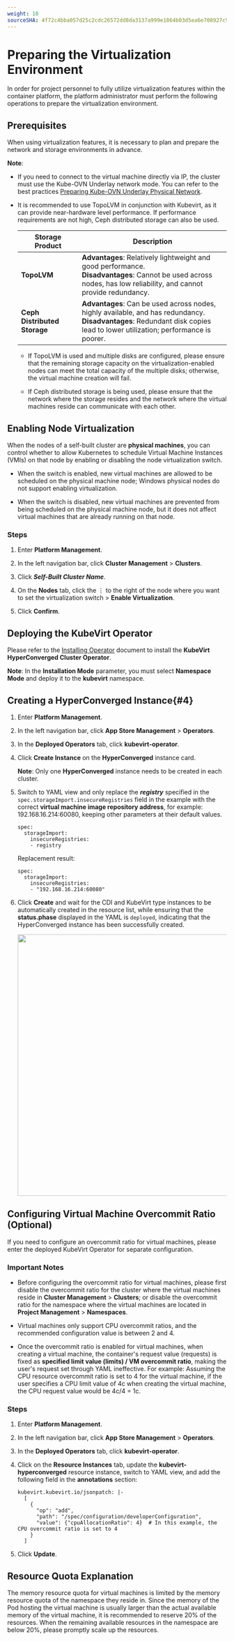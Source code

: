 ```yaml
---
weight: 10
sourceSHA: 4f72c4bba057d25c2cdc26572dd8da3137a999e1864b03d5ea6e708927c9710a
---
```


# Preparing the Virtualization Environment

In order for project personnel to fully utilize virtualization features within the container platform, the platform administrator must perform the following operations to prepare the virtualization environment.

## Prerequisites

When using virtualization features, it is necessary to plan and prepare the network and storage environments in advance.

**Note**:

- If you need to connect to the virtual machine directly via IP, the cluster must use the Kube-OVN Underlay network mode. You can refer to the best practices [Preparing Kube-OVN Underlay Physical Network](/configure/networking/how_to/kubeovn_underlay_py.mdx).

- It is recommended to use TopoLVM in conjunction with Kubevirt, as it can provide near-hardware level performance. If performance requirements are not high, Ceph distributed storage can also be used.

  | Storage Product           | Description                                                  |
  | --------------------- | --------------------------------------------------------- |
  | **TopoLVM**          | **Advantages**: Relatively lightweight and good performance.<br />**Disadvantages**: Cannot be used across nodes, has low reliability, and cannot provide redundancy.      |
  | **Ceph Distributed Storage** | **Advantages**: Can be used across nodes, highly available, and has redundancy.<br />**Disadvantages**: Redundant disk copies lead to lower utilization; performance is poorer. |

  - If TopoLVM is used and multiple disks are configured, please ensure that the remaining storage capacity on the virtualization-enabled nodes can meet the total capacity of the multiple disks; otherwise, the virtual machine creation will fail.

  - If Ceph distributed storage is being used, please ensure that the network where the storage resides and the network where the virtual machines reside can communicate with each other.

## Enabling Node Virtualization

When the nodes of a self-built cluster are **physical machines**, you can control whether to allow Kubernetes to schedule Virtual Machine Instances (VMIs) on that node by enabling or disabling the node virtualization switch.

- When the switch is enabled, new virtual machines are allowed to be scheduled on the physical machine node; Windows physical nodes do not support enabling virtualization.

- When the switch is disabled, new virtual machines are prevented from being scheduled on the physical machine node, but it does not affect virtual machines that are already running on that node.

### Steps

1. Enter **Platform Management**.

2. In the left navigation bar, click **Cluster Management** > **Clusters**.

3. Click ***Self-Built Cluster Name***.

4. On the **Nodes** tab, click the ⋮ to the right of the node where you want to set the virtualization switch > **Enable Virtualization**.

5. Click **Confirm**.

## Deploying the KubeVirt Operator

Please refer to the [Installing Operator]() document to install the **KubeVirt HyperConverged Cluster Operator**.

**Note**: In the **Installation Mode** parameter, you must select **Namespace Mode** and deploy it to the **kubevirt** namespace.

## Creating a HyperConverged Instance\{#4}

1. Enter **Platform Management**.

2. In the left navigation bar, click **App Store Management** > **Operators**.

3. In the **Deployed Operators** tab, click **kubevirt-operator**.

4. Click **Create Instance** on the **HyperConverged** instance card.

   **Note**: Only one **HyperConverged** instance needs to be created in each cluster.

5. Switch to YAML view and only replace the ***registry*** specified in the `spec.storageImport.insecureRegistries` field in the example with the correct **virtual machine image repository address**, for example: 192.168.16.214:60080, keeping other parameters at their default values.

   ```
   spec:
     storageImport:
       insecureRegistries:
       - registry
   ```

   Replacement result:

   ```
   spec:
     storageImport:
       insecureRegistries:
       - "192.168.16.214:60080"
   ```

6. Click **Create** and wait for the CDI and KubeVirt type instances to be automatically created in the resource list, while ensuring that the **status.phase** displayed in the YAML is `deployed`, indicating that the HyperConverged instance has been successfully created.

   <img src="/en/img/11kubevirt_instances.png" width="600" />

## Configuring Virtual Machine Overcommit Ratio (Optional)

If you need to configure an overcommit ratio for virtual machines, please enter the deployed KubeVirt Operator for separate configuration.

### Important Notes

- Before configuring the overcommit ratio for virtual machines, please first disable the overcommit ratio for the cluster where the virtual machines reside in **Cluster Management** > **Clusters**; or disable the overcommit ratio for the namespace where the virtual machines are located in **Project Management** > **Namespaces**.

- Virtual machines only support CPU overcommit ratios, and the recommended configuration value is between 2 and 4.

- Once the overcommit ratio is enabled for virtual machines, when creating a virtual machine, the container's request value (requests) is fixed as **specified limit value (limits) / VM overcommit ratio**, making the user's request set through YAML ineffective.
  For example: Assuming the CPU resource overcommit ratio is set to 4 for the virtual machine, if the user specifies a CPU limit value of 4c when creating the virtual machine, the CPU request value would be 4c/4 = 1c.

### Steps

1. Enter **Platform Management**.

2. In the left navigation bar, click **App Store Management** > **Operators**.

3. In the **Deployed Operators** tab, click **kubevirt-operator**.

4. Click on the **Resource Instances** tab, update the **kubevirt-hyperconverged** resource instance, switch to YAML view, and add the following field in the **annotations** section:

   ```
   kubevirt.kubevirt.io/jsonpatch: |-
     [
       {
         "op": "add",
         "path": "/spec/configuration/developerConfiguration",
         "value": {"cpuAllocationRatio": 4}  # In this example, the CPU overcommit ratio is set to 4 
       }
     ]
   ```

5. Click **Update**.

## Resource Quota Explanation

The memory resource quota for virtual machines is limited by the memory resource quota of the namespace they reside in. Since the memory of the Pod hosting the virtual machine is usually larger than the actual available memory of the virtual machine, it is recommended to reserve 20% of the resources. When the remaining available resources in the namespace are below 20%, please promptly scale up the resources.
